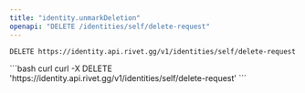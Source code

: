 ```yaml
---
title: "identity.unmarkDeletion"
openapi: "DELETE /identities/self/delete-request"
---
```


```
DELETE https://identity.api.rivet.gg/v1/identities/self/delete-request
```


<RequestExample>
```bash curl
curl -X DELETE 'https://identity.api.rivet.gg/v1/identities/self/delete-request'
```
</RequestExample>
